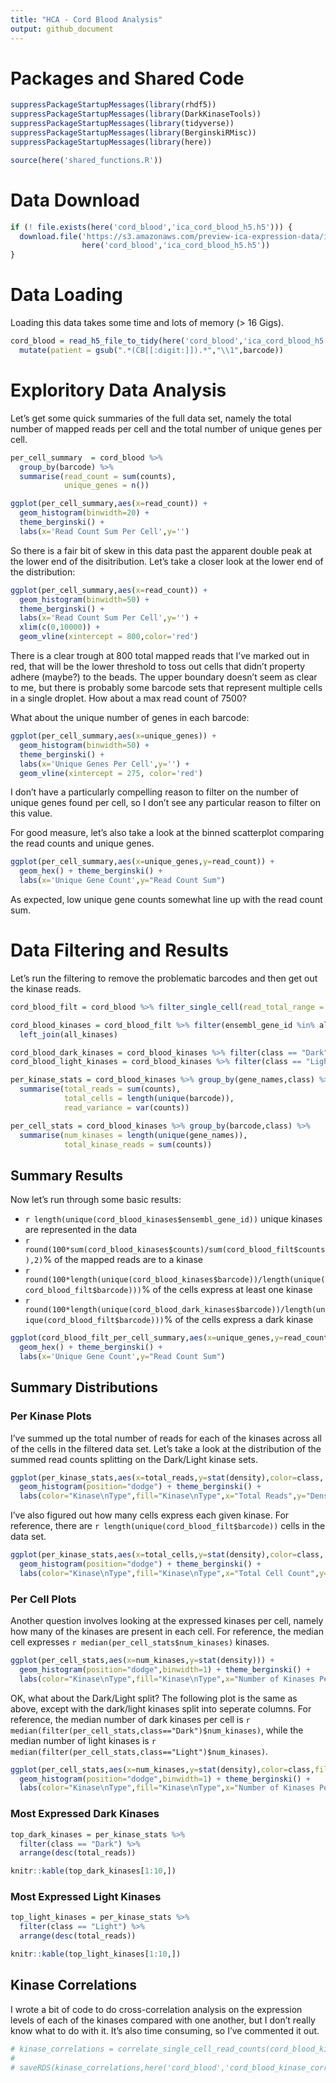 ```yaml
---
title: "HCA - Cord Blood Analysis"
output: github_document
---
```


# Packages and Shared Code

```r
suppressPackageStartupMessages(library(rhdf5))
suppressPackageStartupMessages(library(DarkKinaseTools))
suppressPackageStartupMessages(library(tidyverse))
suppressPackageStartupMessages(library(BerginskiRMisc))
suppressPackageStartupMessages(library(here))
```

```r
source(here('shared_functions.R'))
```

# Data Download

```r
if (! file.exists(here('cord_blood','ica_cord_blood_h5.h5'))) {
  download.file('https://s3.amazonaws.com/preview-ica-expression-data/ica_cord_blood_h5.h5',
                here('cord_blood','ica_cord_blood_h5.h5'))
}
```

# Data Loading

Loading this data takes some time and lots of memory (> 16 Gigs).
```r
cord_blood = read_h5_file_to_tidy(here('cord_blood','ica_cord_blood_h5.h5')) %>%
  mutate(patient = gsub(".*(CB[[:digit:]]).*","\\1",barcode))
```


# Exploritory Data Analysis

Let's get some quick summaries of the full data set, namely the total number of mapped reads per cell and the total number of unique genes per cell.
```r
per_cell_summary  = cord_blood %>%
  group_by(barcode) %>%
  summarise(read_count = sum(counts),
            unique_genes = n())

ggplot(per_cell_summary,aes(x=read_count)) + 
  geom_histogram(binwidth=20) + 
  theme_berginski() +
  labs(x='Read Count Sum Per Cell',y='')
```

So there is a fair bit of skew in this data past the apparent double peak at the lower end of the disitribution. Let's take a closer look at the lower end of the distribution:

```r
ggplot(per_cell_summary,aes(x=read_count)) + 
  geom_histogram(binwidth=50) + 
  theme_berginski() +
  labs(x='Read Count Sum Per Cell',y='') +
  xlim(c(0,10000)) +
  geom_vline(xintercept = 800,color='red')
```

There is a clear trough at 800 total mapped reads that I've marked out in red, that will be the lower threshold to toss out cells that didn't property adhere (maybe?) to the beads. The upper boundary doesn't seem as clear to me, but there is probably some barcode sets that represent multiple cells in a single droplet. How about a max read count of 7500?

What about the unique number of genes in each barcode:

```r
ggplot(per_cell_summary,aes(x=unique_genes)) + 
  geom_histogram(binwidth=50) + 
  theme_berginski() +
  labs(x='Unique Genes Per Cell',y='') +
  geom_vline(xintercept = 275, color='red')
```

I don't have a particularly compelling reason to filter on the number of unique genes found per cell, so I don't see any particular reason to filter on this value.

For good measure, let's also take a look at the binned scatterplot comparing the read counts and unique genes.

```r
ggplot(per_cell_summary,aes(x=unique_genes,y=read_count)) + 
  geom_hex() + theme_berginski() +
  labs(x='Unique Gene Count',y="Read Count Sum")
```

As expected, low unique gene counts somewhat line up with the read count sum.

# Data Filtering and Results

Let's run the filtering to remove the problematic barcodes and then get out the kinase reads.

```r
cord_blood_filt = cord_blood %>% filter_single_cell(read_total_range = c(800,7500))

cord_blood_kinases = cord_blood_filt %>% filter(ensembl_gene_id %in% all_kinases$ensembl_gene_id) %>%
  left_join(all_kinases)

cord_blood_dark_kinases = cord_blood_kinases %>% filter(class == "Dark")
cord_blood_light_kinases = cord_blood_kinases %>% filter(class == "Light")

per_kinase_stats = cord_blood_kinases %>% group_by(gene_names,class) %>%
  summarise(total_reads = sum(counts), 
            total_cells = length(unique(barcode)), 
            read_variance = var(counts))

per_cell_stats = cord_blood_kinases %>% group_by(barcode,class) %>%
  summarise(num_kinases = length(unique(gene_names)),
            total_kinase_reads = sum(counts))
```

## Summary Results

Now let's run through some basic results:

* `r length(unique(cord_blood_kinases$ensembl_gene_id))` unique kinases are represented in the data
* `r round(100*sum(cord_blood_kinases$counts)/sum(cord_blood_filt$counts),2)`% of the mapped reads are to a kinase
* `r round(100*length(unique(cord_blood_kinases$barcode))/length(unique(cord_blood_filt$barcode)))`% of the cells express at least one kinase
* `r round(100*length(unique(cord_blood_dark_kinases$barcode))/length(unique(cord_blood_filt$barcode)))`% of the cells express a dark kinase


```r
ggplot(cord_blood_filt_per_cell_summary,aes(x=unique_genes,y=read_count)) + 
  geom_hex() + theme_berginski() +
  labs(x='Unique Gene Count',y="Read Count Sum")
```

## Summary Distributions

### Per Kinase Plots

I've summed up the total number of reads for each of the kinases across all of the cells in the filtered data set. Let's take a look at the distribution of the summed read counts splitting on the Dark/Light kinase sets.

```r
ggplot(per_kinase_stats,aes(x=total_reads,y=stat(density),color=class, fill=class)) + 
  geom_histogram(position="dodge") + theme_berginski() +
  labs(color="Kinase\nType",fill="Kinase\nType",x="Total Reads",y="Density")
```

I've also figured out how many cells express each given kinase. For reference, there are `r length(unique(cord_blood_filt$barcode))` cells in the data set.

```r
ggplot(per_kinase_stats,aes(x=total_cells,y=stat(density),color=class, fill=class)) + 
  geom_histogram(position="dodge") + theme_berginski() +
  labs(color="Kinase\nType",fill="Kinase\nType",x="Total Cell Count",y="Density")
```

### Per Cell Plots

Another question involves looking at the expressed kinases per cell, namely how many of the kinases are present in each cell. For reference, the median cell expresses `r median(per_cell_stats$num_kinases)` kinases.

```r
ggplot(per_cell_stats,aes(x=num_kinases,y=stat(density))) + 
  geom_histogram(position="dodge",binwidth=1) + theme_berginski() +
  labs(color="Kinase\nType",fill="Kinase\nType",x="Number of Kinases Per Cell",y="Density")
```

OK, what about the Dark/Light split? The following plot is the same as above, except with the dark/light kinases split into seperate columns. For reference, the median number of dark kinases per cell is `r median(filter(per_cell_stats,class=="Dark")$num_kinases)`, while the median number of light kinases is `r median(filter(per_cell_stats,class=="Light")$num_kinases)`.

```r
ggplot(per_cell_stats,aes(x=num_kinases,y=stat(density),color=class,fill=class)) + 
  geom_histogram(position="dodge",binwidth=1) + theme_berginski() +
  labs(color="Kinase\nType",fill="Kinase\nType",x="Number of Kinases Per Cell",y="Density")
```

### Most Expressed Dark Kinases

```r
top_dark_kinases = per_kinase_stats %>% 
  filter(class == "Dark") %>% 
  arrange(desc(total_reads))

knitr::kable(top_dark_kinases[1:10,])
```

### Most Expressed Light Kinases
```r
top_light_kinases = per_kinase_stats %>% 
  filter(class == "Light") %>% 
  arrange(desc(total_reads))

knitr::kable(top_light_kinases[1:10,])
```

## Kinase Correlations

I wrote a bit of code to do cross-correlation analysis on the expression levels of each of the kinases compared with one another, but I don't really know what to do with it. It's also time consuming, so I've commented it out.

```r
# kinase_correlations = correlate_single_cell_read_counts(cord_blood_kinases)
# 
# saveRDS(kinase_correlations,here('cord_blood','cord_blood_kinase_correlations.rds'))
```